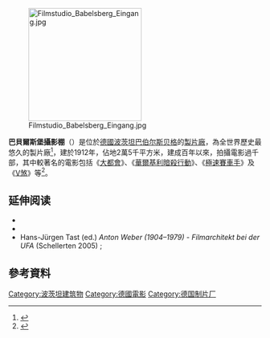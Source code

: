 {{noteTA
|G1=Movie
|1=zh-tw:巴貝斯柏格;zh-hant:巴貝爾斯堡;zh-hans:巴伯尔斯贝格;
}}
[[File:Filmstudio_Babelsberg_Eingang.jpg|225px]]

'''巴貝爾斯堡攝影棚'''（{{lang-de|Studio Babelsberg}}）是位於[[德國|德國]][[波茨坦|波茨坦]][[巴贝尔斯贝格03体育俱乐部|巴伯尔斯贝格]]的[[電影製片廠|製片廠]]，為全世界歷史最悠久的製片廠<ref>{{Cite web |url=http://www.ntdtv.com/xtr/b5/2012/02/10/a657526.html |title=全球最古老大型攝影棚歡慶百歲 |access-date=2017-07-27 |archive-date=2017-10-05 |archive-url=https://web.archive.org/web/20171005152133/http://www.ntdtv.com/xtr/b5/2012/02/10/a657526.html |dead-url=no }}</ref>，建於1912年，佔地2萬5千平方米，建成百年以來，拍攝電影過千部，其中較著名的電影包括《[[大都會_(電影)|大都會]]》、《[[華爾基利暗殺行動|華爾基利暗殺行動]]》、《[[極速賽車手|極速賽車手]]》及《[[V煞|V煞]]》等<ref>{{Cite web |url=http://www.spiegel.de/international/business/0,1518,504072,00.html |title=Berlin Film Studio Back with a Vengeance |access-date=2012-02-11 |archive-date=2012-02-14 |archive-url=https://web.archive.org/web/20120214171210/http://www.spiegel.de/international/business/0,1518,504072,00.html |dead-url=no }}</ref>。

==延伸阅读==
* {{cite book
 |editor1-last=Bock
 |editor1-first=Hans-Michael
 |editor2-last=Bergfelder
 |editor2-first=Tim
 |title=The Concise Cinegraph: Encyclopedia of German Cinema
 |publisher=Berghahn Books
 |year=2009
 |url=https://books.google.com/books?id=z7gFT_Duq1cC&pg=PA166
 |isbn=9780857455659
 |access-date=2021-05-15
 |archive-date=2021-05-26
 |archive-url=https://web.archive.org/web/20210526081429/https://books.google.com/books?id=z7gFT_Duq1cC&pg=PA166
 |dead-url=no
 }}
* {{cite book
 <!-- {{Sfn|Hampicke|1996|p=}} -->
|last=Hampicke
 |first=Evelyn 
 |year=1996
 |chapter='More than ten lines' Jules Greenbaum. A contribution against forgetting in film history. 
 |others=Schaudig, Michael (ed.)
 |title=Positionen deutscher Filmgeschichte (Positions of German film history) (Discourse-film-8)
 |location=Munich
 |publisher=Discourse Filmverlag Schaudig & Single
 |pages=23–36
 |language=de
 |isbn=978-3926372079}}
* Hans-Jürgen Tast (ed.) ''Anton Weber (1904–1979) - Filmarchitekt bei der UFA'' (Schellerten 2005) {{ISBN|3-88842-030-X}};

==參考資料==
{{Commonscat|Babelsberg Studios}}
{{REFLIST}}

[[Category:波茨坦建筑物|Category:波茨坦建筑物]]
[[Category:德國電影|Category:德國電影]]
[[Category:德国制片厂|Category:德国制片厂]]